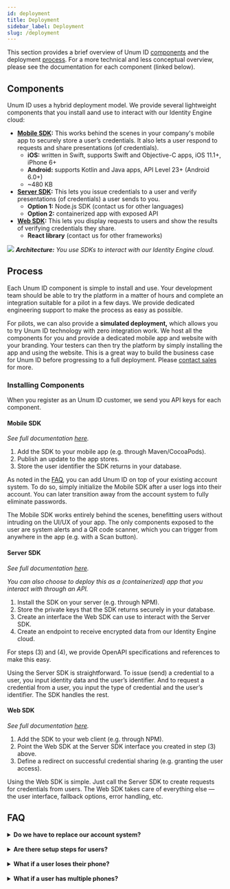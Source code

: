 ```yaml
---
id: deployment
title: Deployment
sidebar_label: Deployment
slug: /deployment
---
```



This section provides a brief overview of Unum ID [components](#components) and the deployment [process](#process). For a more technical and less conceptual overview, please see the documentation for each component (linked below).

## Components

Unum ID uses a hybrid deployment model. We provide several lightweight components that you install aand use to interact with our Identity Engine cloud:
- **[Mobile SDK](#mobile-sdk):** This works behind the scenes in your company's mobile app to securely store a user’s <Tip type="credential">credentials</Tip>. It also lets a user respond to <Tip type="request">requests</Tip> and share <Tip type="presentation">presentations</Tip> (of credentials).
  - **iOS:** written in Swift, supports Swift and Objective-C apps, 
  iOS 11.1+, iPhone 6+
  - **Android:** supports Kotlin and Java apps, API Level 23+ (Android 6.0+)
  - ~480 KB
- **[Server SDK](#server-sdk):** ​This lets you issue <Tip type="credential">credentials</Tip> to a user and verify <Tip type="presentation">presentations</Tip> (of credentials) a user sends to you.
  - **Option 1​:** Node.js SDK (contact us for other languages)
  - **Option 2​:** containerized app with exposed API
- **[Web SDK](#web-sdk):** ​This lets you display <Tip type="request">requests</Tip> to users and show the results of
verifying <Tip type="credential">credentials</Tip> they share.
  - **React library** (contact us for other frameworks)

![](/img/architecture.png)
*<b>Architecture:</b> You use SDKs to interact with our Identity Engine cloud.*

## Process 

Each Unum ID component is simple to install and use. Your development team should be able to try the platform in a matter of hours and complete an integration suitable for a pilot in a few days. We provide dedicated engineering support to make the process as easy as possible.

For pilots, we can also provide a ​**simulated deployment,** which allows you to try Unum ID technology with zero integration work. We host all the components for you and provide a dedicated mobile app and website with your branding. Your testers can then try the platform by simply installing the app and using the website. This is a great way to build the business case for Unum ID before progressing to a full deployment. Please ​[contact sales​](mailto:sales@Unum.ID) for more.

### Installing Components

When you register as an Unum ID customer, we send you API keys for each component.

#### Mobile SDK

*See full documentation [here](/mobile-sdk-overview).*

1. Add the SDK to your mobile app (e.g. through Maven/CocoaPods).
2. Publish an update to the app stores.
3. Store the user identifier the SDK returns in your database.

As noted in the [​FAQ​](#faq), you can add Unum ID on top of your existing account system. To do so, simply initialize the Mobile SDK after a user logs into their account. You can later transition away from the account system to fully eliminate passwords.

The Mobile SDK works entirely behind the scenes, benefitting users without intruding on the UI/UX of your app. The only components exposed to the user are system alerts and a QR code scanner, which you can trigger from anywhere in the app (e.g. with a Scan button).

#### Server SDK

*See full documentation [here](/server-sdk).*

*You can also choose to deploy this as a (containerized) app that you interact with through an API.*

1. Install the SDK on your server (e.g. through NPM).
2. Store the private keys that the SDK returns securely in your database.
3. Create an interface the Web SDK can use to interact with the Server SDK.
4. Create an endpoint to receive encrypted data from our Identity Engine cloud.

For steps (3) and (4), we provide OpenAPI specifications and references to make this easy.

Using the Server SDK is straightforward. To issue (send) a credential to a user, you input identity data and the user’s identifier. And to request a credential from a user, you input the type of credential and the user’s identifier. The SDK handles the rest.

#### Web SDK

*See full documentation [here](/web-sdk).*

1. Add the SDK to your web client (e.g. through NPM).
2. Point the Web SDK at the Server SDK interface you created in step (3) above.
3. Define a redirect on successful credential sharing (e.g. granting the user access).

Using the Web SDK is simple. Just call the Server SDK to create requests for credentials from users. The Web SDK takes care of everything else — the user interface, fallback options, error handling, etc.

## FAQ 

<details>
  <summary>
  <b>Do we have to replace our account system?</b>
  </summary>
  <br/>
  <p>
    <b>No.</b> Unum ID can sit on top of your existing account system, facilitating a gradual transition away from passwords. You don’t have to eliminate them right away, or ever if you prefer.
  </p>
  <p>
    We recommend first using Unum ID as a second step in the authentication process, on top of your existing account system. Then, you can gradually replace that system entirely to fully eliminate passwords and remove the weak link.
  </p>
</details>
<br/>
<details>
  <summary>
  <b>Are there setup steps for users?</b>
  </summary>
  <br/>
  <p>
    <b>No, for users everything works automatically, behind the scenes.</b> When you set up Unum ID, you add our Mobile SDK to your app and publish an update to the app store. The next time the user opens the app, they’ll have all the functionality Unum ID provides without having to do anything. It’s just like a normal feature update.
  </p>
</details>
<br/>
<details>
  <summary>
  <b>What if a user loses their phone?</b>
  </summary>
  <br/>
  <p>
    <b>Not a problem.</b> The user’s app is backed up, and they can remotely deactivate their lost phone, just like they can cancel a credit card.
  </p>
  <p>
    The default backup is to the user’s iCloud (on iOS) or Google Drive (on Android) account, so when they get a new phone everything will work like before. We also provide an easy way for you to store a backup on the user’s behalf.
  </p>
  <p>
    Unum ID requires that the user has a device biometric and passcode set up. Lost phones that have these enabled are extremely secure. (Even the FBI couldn’t break into an iPhone.) But for extra protection, we provide a way for the user to remotely deactivate the app on the lost phone, making it useless even if an attacker breaks through the biometric. And for ultimate protection, the user can choose to remotely erase their device.
  </p>
</details>
<br/>
<details>
  <summary>
  <b>What if a user has multiple phones?</b>
  </summary>
  <br/>
  <p>
    <b>They can use all of them</b> and keep them synchronized.
  </p>
</details>